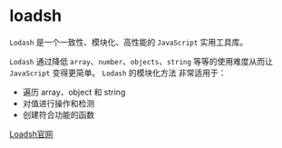 # loadsh

`Lodash` 是一个一致性、模块化、高性能的 `JavaScript` 实用工具库。

`Lodash` 通过降低 `array`、`number`、`objects`、`string` 等等的使用难度从而让 `JavaScript` 变得更简单。 `Lodash` 的模块化方法 非常适用于：

- 遍历 array、object 和 string
- 对值进行操作和检测
- 创建符合功能的函数

[Loadsh官网](https://www.lodashjs.com/)
